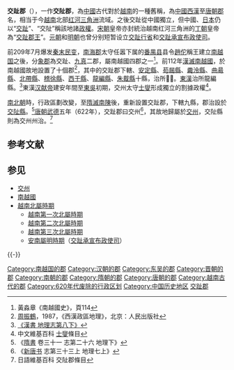 {{About|中國西漢至唐朝郡名|交趾的其它意思|交趾}}
{{refimprove|time=2019-09-25T13:31:49+00:00}}
'''交趾郡'''（{{lang-vi|Quận Giao Chỉ 或 Giao Chỉ |lang-en|Cochin}}），一作'''交阯郡'''，為[[中國|中國]]古代對於[[越南|越南]]的一種舊稱，為[[中國|中國]][[西漢|西漢]]至[[唐朝|唐朝]][[郡|郡]]名，相当于今[[越南|越南]]北部[[红河三角洲|红河三角洲]]流域。之後交趾從中國獨立，但中國、[[日本|日本]]仍以“[[交趾|交趾]]”、“交阯”稱該地諸[[政權|政權]]。[[宋朝|宋朝]]皇帝亦封統治越南红河三角洲的[[丁朝|丁朝]]皇帝為“[[交趾郡王|交趾郡王]]”。[[元朝|元朝]]和[[明朝|明朝]]也曾分别短暂设立[[交趾行省|交趾行省]]和[[交趾承宣布政使司|交趾承宣布政使司]]。

前209年7月爆发[[秦末民变|秦末民变]]，[[南海郡|南海郡]]太守任嚣下属的[[番禺县|番禺县]]县令[[趙佗|趙佗]]稱王建立[[南越国|南越国]]之後，分[[象郡|象郡]]為交趾、[[九真|九真]]二郡，屬南越國四郡之一<ref>黃淼章《南越國史》，頁114</ref>。前112年[[汉平南越之战|漢滅南越國]]，於南越國故地設置了十個郡<ref>[[周振鶴|周振鶴]]，1987，《西漢政區地理》，北京：人民出版社</ref>，其中的交趾郡下轄{{link-vi|羸婁縣|Luy Lâu}}、[[安定縣|安定縣]]、[[苟屚縣|苟屚縣]]、[[麊泠縣|麊泠縣]]、[[曲昜縣|曲昜縣]]、[[北帶縣|北帶縣]]、[[稽徐縣|稽徐縣]]、[[西于縣|西于縣]]、[[龍編縣|龍編縣]]、[[朱䳒縣|朱䳒縣]]十縣，治所𨏩𨻻。[[東漢|東漢]]治所龍編縣。<ref>[[s:漢書/卷028下|《漢書 地理志第八下》]]</ref>東漢[[汉献帝|汉献帝]]建安年間至[[孫吳_(三國)|東吳]]初期，交州太守[[士燮_(三國)|士燮]]形成獨立的割據政權<ref>中文維基百科 [[士燮_(三国)|士燮]]條目</ref>。

[[南北朝|南北朝]]時，行政區劃改變，至[[隋滅南陳|隋滅南陳]]後，重新設置交趾郡，下轄九縣，郡治設於[[交阯縣|交阯縣]]。<ref>《[[隋書|隋書]] 卷三十一 志第二十六 地理下》</ref>[[唐朝|唐朝]][[武德|武德]]五年（622年），交趾郡曰交州<ref>《[[新唐书|新唐书]] 志第三十三上 地理七上》</ref>，其故地歸屬於[[交州|交州]]，交阯縣則為交州州治。<ref name="日維">日語維基百科 交阯郡條目</ref>

==参考文献==
<div class="references-small">
<references />
</div>

== 参见 ==
* [[交州|交州]]
* [[南越國|南越國]]
* [[越南北屬時期|越南北屬時期]]
** [[越南第一次北屬時期|越南第一次北屬時期]]
** [[越南第二次北屬時期|越南第二次北屬時期]]
** [[越南第三次北屬時期|越南第三次北屬時期]]
** [[安南屬明時期|安南屬明時期]]（[[交趾承宣布政使司|交趾承宣布政使司]]）
{{-}}
{{南越国}}
{{西汉行政区划|nocat}}
{{東漢行政區劃|nocat}}
{{三國行政區劃|nocat}}
{{晉朝行政區劃|nocat}}
{{南朝行政區劃|nocat}}
{{隋朝行政區劃|nocat}}
{{唐朝行政區劃|nocat}}
{{DEFAULTSORT:J}}
[[Category:南越国的郡|Category:南越国的郡]]
[[Category:汉朝的郡|Category:汉朝的郡]]
[[Category:东吴的郡|Category:东吴的郡]]
[[Category:晋朝的郡|Category:晋朝的郡]]
[[Category:南朝的郡|Category:南朝的郡]]
[[Category:隋朝的郡|Category:隋朝的郡]]
[[Category:唐朝的郡|Category:唐朝的郡]]
[[Category:越南古代的郡|Category:越南古代的郡]]
[[Category:620年代废除的行政区划|Category:620年代废除的行政区划]]
[[Category:中国历史地区|Category:中国历史地区]]
[[Category:交趾郡|]]